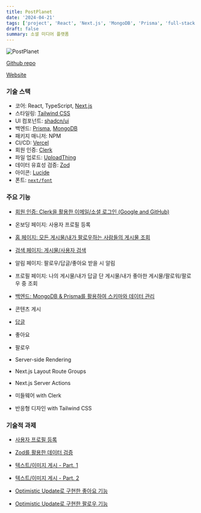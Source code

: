 ```yaml
---
title: PostPlanet
date: '2024-04-21'
tags: ['project', 'React', 'Next.js', 'MongoDB', 'Prisma', 'full-stack', 'PostPlanet']
draft: false
summary: 소셜 미디어 플랫폼
---
```


![PostPlanet](/static/images/postplanet.png)

[Github repo](https://github.com/Valentin1495/PostPlanet)

[Website](https://postplanet.vercel.app)

### 기술 스택

- 코어: React, TypeScript, [Next.js](https://nextjs.org/)
- 스타일링: [Tailwind CSS](https://tailwindcss.com/)
- UI 컴포넌트: [shadcn/ui](https://ui.shadcn.com/)
- 백엔드: [Prisma](https://www.prisma.io/), [MongoDB](https://www.mongodb.com/)
- 패키지 매니저: NPM
- CI/CD: [Vercel](https://vercel.com/)
- 회원 인증: [Clerk](https://clerk.com/)
- 파일 업로드: [UploadThing](https://uploadthing.com/)
- 데이터 유효성 검증: [Zod](https://zod.dev/)
- 아이콘: [Lucide](https://lucide.dev/)
- 폰트: [`next/font`](https://nextjs.org/docs/basic-features/font-optimization)

### 주요 기능

- [회원 인증: Clerk을 활용한 이메일/소셜 로그인 (Google and GitHub)](/blog/projects/PostPlanet/authentication-clerk)

- 온보딩 페이지: 사용자 프로필 등록

- [홈 페이지: 모든 게시물/내가 팔로우하는 사람들의 게시물 조회](/blog/projects/PostPlanet/fetch-posts-search-parameter)

- [검색 페이지: 게시물/사용자 검색](/blog/projects/PostPlanet/search-posts-people-search-parameters)

- 알림 페이지: 팔로우/답글/좋아요 받을 시 알림

- 프로필 페이지: 나의 게시물/내가 답글 단 게시물/내가 좋아한 게시물/팔로워/팔로우 중 조회

- [백엔드: MongoDB & Prisma를 활용하여 스키마와 데이터 관리](/blog/projects/PostPlanet/backend-mongodb-and-prisma)

- 콘텐츠 게시

- [답글](/blog/projects/PostPlanet/reply-functionality)

- 좋아요

- 팔로우

- Server-side Rendering

- Next.js Layout Route Groups

- Next.js Server Actions

- 미들웨어 with Clerk

- 반응형 디자인 with Tailwind CSS

### 기술적 과제

- [사용자 프로필 등록](/blog/projects/PostPlanet/server-action-uploadthing-part1)

- [Zod를 활용한 데이터 검증](/blog/projects/PostPlanet/server-action-uploadthing-part2)

- [텍스트/이미지 게시 - Part. 1](/blog/projects/PostPlanet/post-functionality-part1)

- [텍스트/이미지 게시 - Part. 2](/blog/projects/PostPlanet/post-functionality-part2)

- [Optimistic Update로 구현한 좋아요 기능](/blog/projects/PostPlanet/like-unlike-functionality)

- [Optimistic Update로 구현한 팔로우 기능](/blog/projects/PostPlanet/follow-unfollow-functionality)
